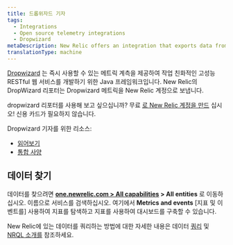 ```yaml
---
title: 드롭위자드 기자
tags:
  - Integrations
  - Open source telemetry integrations
  - Dropwizard
metaDescription: New Relic offers an integration that exports data from your DropWizard and sends it to your New Relic account.
translationType: machine
---
```


[Dropwizard](https://www.dropwizard.io/en/latest/) 는 즉시 사용할 수 있는 메트릭 계측을 제공하여 작업 친화적인 고성능 RESTful 웹 서비스를 개발하기 위한 Java 프레임워크입니다. New Relic의 DropWizard 리포터는 Dropwizard 메트릭을 New Relic 계정으로 보냅니다.

dropwizard 리포터를 사용해 보고 싶으십니까? 무료 [로 New Relic 계정을 만드](https://newrelic.com/signup) 십시오! 신용 카드가 필요하지 않습니다.

Dropwizard 기자를 위한 리소스:

* [읽어보기](https://github.com/newrelic/dropwizard-metrics-newrelic)
* [통합 사양](https://github.com/newrelic/newrelic-exporter-specs/tree/master/dropwizard)

## 데이터 찾기

데이터를 찾으려면 **[one.newrelic.com > All capabilities](https://one.newrelic.com/all-capabilities) > All entities** 로 이동하십시오. 이름으로 서비스를 검색하십시오. 여기에서 **Metrics and events** \[지표 및 이벤트를] 사용하여 지표를 탐색하고 지표를 사용하여 대시보드를 구축할 수 있습니다.

New Relic에 있는 데이터를 쿼리하는 방법에 대한 자세한 내용은 데이터 [쿼리](/docs/using-new-relic/data/understand-data/query-new-relic-data) 및 [NRQL 소개를](/docs/query-data/nrql-new-relic-query-language/getting-started/introduction-nrql) 참조하세요.

<InstallFeedback/>